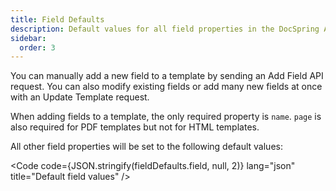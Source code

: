 ```yaml
---
title: Field Defaults
description: Default values for all field properties in the DocSpring API
sidebar:
  order: 3
---
```



You can manually add a new field to a template by sending an Add Field API request.
You can also modify existing fields or add many new fields at once with an Update Template request.

When adding fields to a template, the only required property is `name`.
`page` is also required for PDF templates but not for HTML templates.

All other field properties will be set to the following default values:

<Code
  code={JSON.stringify(fieldDefaults.field, null, 2)}
  lang="json"
  title="Default field values"
/>

<LinkCard
  title="Field Schema"
  href="/docs/reference/field-schema/"
  description="See the data types and enum values for each field property"
/>
